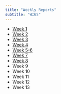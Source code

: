 ```yaml
---
title: "Weekly Reports"
subtitle: "WIGS"
---
```


* [Week 1](./wigs/WIGS-W01.pptx)
* [Week 2](./wigs/WIGS-W02.pptx)
* [Week 3](./wigs/WIGS-W03.pptx)
* [Week 4](./wigs/WIGS-W04.pptx)
* [Week 5-6](./wigs/WIGS-W05_06.pptx)
* [Week 7](./wigs/WIGS-W07.pptx)
* [Week 8](./wigs/WIGS-W08.pptx)
* Week 9
* Week 10
* Week 11
* Week 12
* Week 13